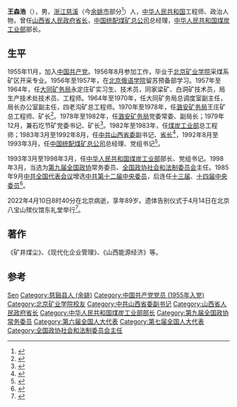 {{Infobox_officeholder
| name = 王森浩
| image name = 王森浩.png
| width = 
| office = [[山西省人民政府|山西省人民政府]]省长
| term_start = 1983年4月
| term_end = 1992年10月
| Sex = 男
| party = {{CPC}}
| Native place = [[浙江省|浙江]][[余姚市|余姚]]
| birth_date = 1933年1月
| death_date = {{death date and age|2022|4|10|1933|1}}
| birth_place = {{CHN-1928}}[[浙江省_(中華民國)|浙江省]][[慈谿縣|慈谿縣]]
| death_place = {{CHN}}[[北京市|北京市]]
| nationality = {{PRC}}
| educate = 
| past = 
}}
'''王森浩'''（{{bd|1933年|1月|2022年|4月10日|catIdx=P彭}}），男，[[浙江省|浙江]][[慈谿縣|慈溪]]（今[[余姚市|余姚市]]部分<ref>{{Cite web|url=http://da.yy.gov.cn/art/2017/12/14/art_109181_5473295.html|title=余姚市2012年度大事记|accessdate=2019-11-18|date=2017-12-14|publisher=余姚市档案局网站|quote=1月3日 余姚市建设促进会北京分会成立大会在北京举行。'''山西省原省长、原煤炭部部长王森浩'''，总装备部军兵种装备部原部长姜来根少将，中国工程院原副院长杜祥琬院士，全国政协人口资源委员会原副主任、原地矿部副部长、国土资源部咨询研究中心特邀委员陈洲其研究员等姚籍在京领导、乡贤和我市领导毛宏芳、奚明、方文军、诸晓蓓、卢建国出席成立大会。|language=Zh-hans}}{{Dead link}}</ref>）人，[[中华人民共和国|中华人民共和国]]工程师、政治人物，曾任[[山西省人民政府|山西省人民政府]][[省长|省长]]，[[中国统配煤矿总公司|中国统配煤矿总公司]]总经理，[[中华人民共和国煤炭工业部|中华人民共和国煤炭工业部]]部长。

== 生平 ==
1955年11月，加入[[中国共产党|中国共产党]]。1956年8月参加工作，毕业于[[中国矿业大学|北京矿业学院]]采煤系矿区开采专业。1956年至1957年，在[[北京外国语大学|北京俄语学院]]留苏预备部学习。1957年至1964年，任[[大同矿务局|大同矿务局]]永定庄矿实习生、技术员，同家梁矿、白洞矿技术员，局生产技术处技术员、工程师。1964年至1970年，任大同矿务局总调度室副主任，局长办公室副主任，四老沟矿总工程师。1970年至1978年，任[[潞安矿务局|潞安矿务局]]王庄矿总工程师、矿长<ref>{{Cite book|title=中华人民共和国政府机构五十年|last=[[国家行政学院|国家行政学院]]编著|publisher=[[党建读物出版社|党建读物出版社]]|year=2000.06|isbn=7-80098-406-0|location=北京|pages=194}}</ref>。1978年至1982年，任[[潞安矿务局|潞安矿务局]]党委常委、副局长；1979年12月，兼石圪节矿党委书记、矿长<ref>{{Cite book|title=辉煌潞安50年文学丛书.潞安50年报告文学选 1959-2009 下|last=曹晨明，闫接囤主编|first=中国经济出版社|year=2009年1月|isbn=9787501789955|location=北京|pages=47}}</ref>。1982年至1983年，任[[中华人民共和国煤炭工业部|煤炭工业部]]总工程师；1983年3月至1992年8月，任[[中国共产党山西省委员会|中共山西省委]]副书记、[[山西行政长官列表|省长]]<ref>{{Cite book|title=中国21世纪经济走向 部省级领导干部访谈录|last=邢俊芳主编|publisher=中共中央党校出版社|year=1997年9月|isbn=7-5035-1638-0|location=北京|pages=137}}</ref>，1992年8月至1993年3月，任[[中国统配煤矿总公司|中国统配煤矿总公司]]总经理、党组书记<ref>{{Cite book|title=中国共产党历届中央委员大辞典 1921-2003|last=中共中央组织部，中共中央党史研究室编|publisher=中共党史出版社|year=2004年11月|isbn=7-80136-946-7|location=北京|pages=772}}</ref>。

1993年3月至1998年3月，任[[中华人民共和国煤炭工业部|中华人民共和国煤炭工业部]]部长、党组书记。1998年3月，当选为[[中国人民政治协商会议第九届全国委员会委员名单|第九届全国政协]]常务委员、[[中国人民政治协商会议全国委员会社会和法制委员会|全国政协社会和法制委员会]]主任。1985年9月[[1985年中国共产党全国代表会议|中共全国代表会议]]增选[[中国共产党第十二届中央委员会委员列表|中共第十二届中央委员]]，后连任[[中国共产党第十三届中央委员会委员列表|十三届]]、[[中国共产党第十四届中央委员会委员列表|十四届中央委员]]<ref>{{Cite book|title=中国年鉴 1994|last=中华年鉴编辑部|publisher=中国年鉴社|pages=462}}</ref>。

2022年4月10日8时40分在北京病逝，享年89岁。遗体告别仪式于4月14日在北京八宝山殡仪馆东礼堂举行<ref>{{Cite web|title=原煤炭工业部部长、山西省长王森浩逝世，享年90岁|url=https://www.thepaper.cn/newsDetail_forward_17546202|access-date=2022-04-12|date=2022-04-10|publisher=澎湃新闻}}</ref>。

== 著作 ==
《矿井煤尘》、《现代化企业管理》、《山西能源经济》等。

== 参考 ==
{{reflist}}

{{start box}}
{{s-par|prc-ncppcc}}
{{s-before|[[钱正英|钱正英]]}}
{{s-title|[[中国人民政治协商会议全国委员会社会和法制委员会|中国人民政治协商会议全国委员会社会和法制委员会]]主任|1998年3月-2003年3月}}
{{s-after|[[李其炎|李其炎]]}}
{{s-gov|prc}}
{{s-before|-{[[于洪恩|于洪恩]]}-}}
{{s-title|[[中华人民共和国煤炭工业部|中华人民共和国煤炭工业部]]部长|1993年3月-1998年3月}}
{{s-none|部門撤銷}}
{{s-before|[[罗贵波|罗贵波]]}}
{{s-title|[[山西省人民政府|山西省人民政府]]省长|1983年4月-1992年10月}}
{{s-after|[[胡富国|胡富国]]}}
{{end box}}

{{中华人民共和国山西省正职领导人|nocat}}
{{山西行政长官}}
{{国务院/8}}

{{Authority control}}
{{DEFAULTSORT:Wang王}}
[[Category:王姓|Sen]]
[[Category:慈谿县人_(余姚)|Category:慈谿县人 (余姚)]]
[[Category:中国共产党党员_(1955年入党)|Category:中国共产党党员 (1955年入党)]]
[[Category:北京矿业学院校友|Category:北京矿业学院校友]]
[[Category:中共山西省委副书记|Category:中共山西省委副书记]]
[[Category:山西省人民政府省长|Category:山西省人民政府省长]]
[[Category:中华人民共和国煤炭工业部部长|Category:中华人民共和国煤炭工业部部长]]
[[Category:第九届全国政协常务委员|Category:第九届全国政协常务委员]]
[[Category:第六届全国人大代表|Category:第六届全国人大代表]]
[[Category:第七届全国人大代表|Category:第七届全国人大代表]]
[[Category:全国政协社会和法制委员会主任|Category:全国政协社会和法制委员会主任]]